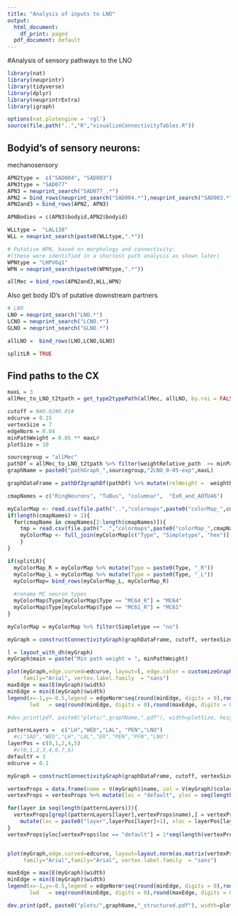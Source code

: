 ```yaml
---
title: "Analysis of inputs to LNO"
output:
  html_document:
    df_print: paged
  pdf_document: default
---
```

#Analysis of sensory pathways to the LNO

```r
library(nat)
library(neuprintr)
library(tidyverse)
library(dplyr)
library(neuprintrExtra)
library(igraph)

options(nat.plotengine = 'rgl')
source(file.path("..","R","visualizeConnectivityTables.R"))


```

## Bodyid's of sensory neurons:
mechanosensory
```r
APN2type =  c("SAD004", "SAD003")
APN3type = "SAD077"
APN3 = neuprint_search("SAD077_.*")
APN2 = bind_rows(neuprint_search("SAD004.*"),neuprint_search("SAD003.*"))
APN2and3 = bind_rows(APN2, APN3) 

APNBodies = c(APN3$bodyid,APN2$bodyid)

WLLtype =  "LAL138"
WLL = neuprint_search(paste0(WLLtype,".*"))

# Putative WPN, based on morphology and connectivity:
#(these were identified in a shortest path analysis as shown later)
WPNtype = "LHPV6q1"
WPN = neuprint_search(paste0(WPNtype,".*"))

allMec = bind_rows(APN2and3,WLL,WPN)

```

Also get body ID's of putative downstream partners
```r
# LNO
LNO = neuprint_search("LNO.*")
LCNO = neuprint_search("LCNO.*")
GLNO = neuprint_search("GLNO.*")

allLNO =  bind_rows(LNO,LCNO,GLNO) 

splitLR = TRUE
```

## Find paths to the CX
```r
maxL = 3
allMec_to_LNO_t2tpath = get_type2typePath(allMec, allLNO, by.roi = FALSE, n_steps = seq(maxL),renaming=lateralize_types)
```

```r
cutoff = 0#0.02#0.01#
edcurve = 0.15
vertexSize = 7
edgeNorm = 0.04
minPathWeight = 0.05 ** maxL#
plotSize = 10

sourcegroup = "allMec"
pathDf = allMec_to_LNO_t2tpath %>% filter(weightRelative_path  >= minPathWeight )
graphName = paste0("pathGraph_",sourcegroup,"2LNO_0-05-exp",maxL)

graphDataFrame = pathDf2graphDf(pathDf) %>% mutate(relWeight =  weightRelative)

cmapNames = c("RingNeurons", "TuBus", "columnar",  "ExR_and_AOTU46")

myColorMap <- read.csv(file.path("..","colormaps",paste0("colorMap_",cmapNames[1],".csv")))
if(length(cmapNames) > 1){
  for(cmapName in cmapNames[2:length(cmapNames)]){ 
    tmp = read.csv(file.path("..","colormaps",paste0("colorMap_",cmapName,".csv")))
    myColorMap <- full_join(myColorMap[c("Type", "Simpletype", "hex")], tmp[c("Type", "Simpletype","hex")])
    }
}

if(splitLR){
  myColorMap_R = myColorMap %>% mutate(Type = paste0(Type, "_R"))
  myColorMap_L = myColorMap %>% mutate(Type = paste0(Type, "_L"))
  myColorMap= bind_rows(myColorMap_L, myColorMap_R)
  
  #rename MC neuron types
  myColorMap$Type[myColorMap$Type == "MC64_R"] = "MC64"
  myColorMap$Type[myColorMap$Type == "MC61_R"] = "MC61"
}

myColorMap = myColorMap %>% filter(Simpletype == "no")

myGraph = constructConnectivityGraph(graphDataFrame, cutoff, vertexSize, selfFBscale=1, arrowSize=0, edgeNorm, colormap = myColorMap)

l = layout_with_dh(myGraph)
myGraph$main = paste("Min path weight = ", minPathWeight)

plot(myGraph,edge.curved=edcurve, layout=l, edge.color = customizeGraphEdges(myGraph), 
     family="Arial", vertex.label.family  = "sans")
maxEdge = max(E(myGraph)$width)
minEdge = min(E(myGraph)$width)
legend(x=-1,y=-0.5,legend = edgeNorm*seq(round(minEdge, digits = 0),round(maxEdge, digits = 0),length.out=5), 
       lwd	 = seq(round(minEdge, digits = 0),round(maxEdge, digits = 0),length.out=5),  bty = "n", seg.len=0.5)

#dev.print(pdf, paste0("plots/",graphName,".pdf"), width=plotSize, height=plotSize,useDingbats=FALSE)
```

```r
patternLayers =  c("LH","WED","LAL", "PEN","LNO")
  #c("SAD","WED","LH","LAL","ER","PEN","PFN","LNO")
layerPos = c(0,1,2,4,5)
  #c(0,1,2,3,4,6,7,8)
defaultY = 3
edcurve = 0.1

myGraph = constructConnectivityGraph(graphDataFrame, cutoff, vertexSize, selfFBscale=1, arrowSize=0, edgeNorm, colormap = myColorMap)

vertexProps = data.frame(name = V(myGraph)$name, col = V(myGraph)$color) %>% mutate(name = gsub("_[R,L]", "", name))
vertexProps = vertexProps %>% mutate(loc = "default", yloc = seq(length(vertexProps$col)), xloc = defaultY)

for(layer in seq(length(patternLayers))){
  vertexProps[grepl(patternLayers[layer],vertexProps$name),] = vertexProps[grepl(patternLayers[layer],vertexProps$name),] %>% 
    mutate(loc = paste0("layer",layerPos[layer]+1), xloc = layerPos[layer], yloc = 1*seq(length(loc)))
}
vertexProps$yloc[vertexProps$loc == "default"] = 1*seq(length(vertexProps$loc[vertexProps$loc == "default"]))


plot(myGraph,edge.curved=edcurve, layout=layout.norm(as.matrix(vertexProps[,c("xloc","yloc")])), edge.color = customizeGraphEdges(myGraph), 
     family="Arial",family="Arial", vertex.label.family  = "sans")

maxEdge = max(E(myGraph)$width)
minEdge = min(E(myGraph)$width)
legend(x=-1,y=-0.5,legend = edgeNorm*seq(round(minEdge, digits = 0),round(maxEdge, digits = 0),length.out=5), 
       lwd	 = seq(round(minEdge, digits = 0),round(maxEdge, digits = 0),length.out=5),  bty = "n", seg.len=0.5)

dev.print(pdf, paste0("plots/",graphName,"_structured.pdf"), width=plotSize, height=plotSize,useDingbats=FALSE)

```
